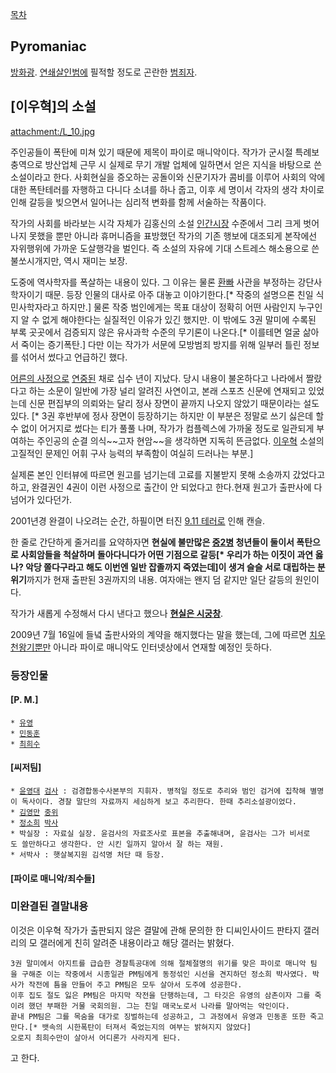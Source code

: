 [[목차]]
== Pyromaniac ==
[[방화]]광. [[연쇄살인]]범에 필적할 정도로 곤란한 [[범죄]]자.

== [이우혁]의 소설 ==
attachment:/L_10.jpg

주인공들이 폭탄에 미쳐 있기 때문에 제목이 파이로 매니악이다. 작가가 군시절 특례보충역으로 방산업체 근무 시 실제로 무기 개발 업체에 일하면서 얻은 지식을 바탕으로 쓴 소설이라고 한다. 사회현실을 증오하는 공돌이와 신문기자가 콤비를 이루어 사회의 악에 대한 폭탄테러를 자행하고 다니다 소녀를 하나 줍고, 이후 세 명이서 각자의 생각 차이로 인해 갈등을 빚으면서 일어나는 심리적 변화를 함께 서술하는 작품이다.

작가의 사회를 바라보는 시각 자체가 김홍신의 소설 [[인간시장]] 수준에서 그리 크게 벗어나지 못했을 뿐만 아니라 휴머니즘을 표방했던 작가의 기존 행보에 대조되게 본작에선 자위행위에 가까운 도살행각을 벌인다. 즉 소설의 자유에 기대 스트레스 해소용으로 쓴 불쏘시개지만, 역시 재미는 보장. 

도중에 역사학자를 폭살하는 내용이 있다. 그 이유는 물론 [[환빠]] 사관을 부정하는 강단사학자이기 때문. 등장 인물의 대사로 아주 대놓고 이야기한다.[* 작중의 설명으론 친일 식민사학자라고 하지만.] 물론 작중 범인에게는 목표 대상이 정확히 어떤 사람인지 누구인지 알 수 없게 해야한다는 실질적인 이유가 있긴 했지만. 이 밖에도 3권 말미에 수록된 부록 곳곳에서 검증되지 않은 유사과학 수준의 무기론이 나온다.[* 이를테면 얼굴 삶아서 죽이는 증기폭탄.] 다만 이는 작가가 서문에 모방범죄 방지를 위해 일부러 틀린 정보를 섞어서 썼다고 언급하긴 했다.

[[어른의 사정]]으로 [[연중]]된 채로 십수 년이 지났다. 당시 내용이 불온하다고 나라에서 짤랐다고 하는 소문이 일반에 가장 널리 알려진 사연이고, 본래 스포츠 신문에 연재되고 있었는데 신문 편집부의 의뢰와는 달리 정사 장면이 끝까지 나오지 않았기 때문이라는 설도 있다. [* 3권 후반부에 정사 장면이 등장하기는 하지만 이 부분은 정말로 쓰기 싫은데 할 수 없이 어거지로 썼다는 티가 풀풀 나며, 작가가 컴플렉스에 가까울 정도로 일관되게 부여하는 주인공의 순결 의식~~고자 현암~~을 생각하면 지독히 뜬금없다. [[이우혁]] 소설의 고질적인 문제인 어휘 구사 능력의 부족함이 여실히 드러나는 부분.] 

실제론 본인 인터뷰에 따르면 원고를 넘기는데 고료를 지불받지 못해 소송까지 갔었다고 하고, 완결권인 4권이 이런 사정으로 출간이 안 되었다고 한다.현재 원고가 출판사에 다 넘어가 있다던가.

2001년경 완결이 나오려는 순간, 하필이면 터진 [[9.11 테러]]로 인해 캔슬.

한 줄로 간단하게 줄거리를 요약하자면 '''현실에 불만많은 [[중2병]] 청년들이 둘이서 폭탄으로 사회암들을 척살하며 돌아다니다가 어떤 기점으로 갈등[* 우리가 하는 이짓이 과연 옳나? 악당 쫄다구라고 해도 이번엔 일반 잡졸까지 죽였는데]이 생겨 슬슬 서로 대립하는 분위기'''까지가 현재 출판된 3권까지의 내용. 여자애는 왠지 덤 같지만 일단 갈등의 원인이다.

작가가 새롭게 수정해서 다시 낸다고 했으나 '''[[현실은 시궁창]]'''.

2009년 7월 16일에 들녘 출판사와의 계약을 해지했다는 말을 했는데, 그에 따르면 [[치우천왕기]]뿐만 아니라 파이로 매니악도 인터넷상에서 연재할 예정인 듯하다.

=== 등장인물 ===
==== [P. M.] ====
 * [[유영]]
 * [[민동훈]]
 * [[최희수]]

==== [씨저팀] ====
 * [[윤영대]] [[검사]] : 검경합동수사본부의 지휘자. 병적일 정도로 추리와 범인 검거에 집착해 별명이 독사이다. 경찰 말단의 자료까지 세심하게 보고 추리한다. 한때 추리소설광이었다.
 * [[김영만]] [[중위]]
 * [[정소희]] [[박사]]
 * 박실장 : 자료실 실장. 윤검사의 자료조사로 표본을 추출해내며, 윤검사는 그가 비서로도 쓸만하다고 생각한다. 안 시킨 일까지 알아서 잘 하는 재원.
 * 서박사 : 햇살복지원 김석명 처단 때 등장.
 
==== [파이로 매니악/죄수들] ====

=== 미완결된 결말내용 ===

이것은 이우혁 작가가 출판되지 않은 결말에 관해 문의한 한 디씨인사이드 판타지 갤러리의 모 갤러에게 친히 알려준 내용이라고 해당 갤러는 밝혔다.

 3권 말미에서 아지트를 급습한 경찰특공대에 의해 절체절명의 위기를 맞은 파이로 매니악 팀을 구해준 이는 작중에서 시종일관 PM팀에게 동정섞인 시선을 견지하던 정소희 박사였다. 박사가 작전에 틈을 만들어 주고 PM팀은 모두 살아서 도주에 성공한다.
 이후 집도 절도 잃은 PM팀은 마지막 작전을 단행하는데, 그 타깃은 유영의 삼촌이자 그를 죽이려 했던 부패한 거물 국회의원. 그는 친일 매국노로서 나라를 말아먹는 악인이다.
 끝내 PM팀은 그를 목숨을 대가로 징벌하는데 성공하고, 그 과정에서 유영과 민동훈 또한 죽고만다.[* 뱃속의 시한폭탄이 터져서 죽었는지의 여부는 밝혀지지 않았다]
 오로지 최희수만이 살아서 어디론가 사라지게 된다.

고 한다.
